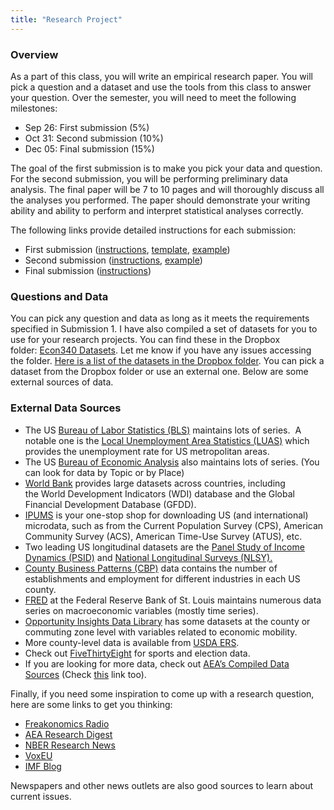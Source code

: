 ```yaml
---
title: "Research Project"
---
```


### Overview

As a part of this class, you will write an empirical research paper. You will pick a question and a dataset and use the tools from this class to answer your question. Over the semester, you will need to meet the following milestones: 

- Sep 26: First submission (5%) 
- Oct 31: Second submission (10%)
- Dec 05: Final submission (15%)

The goal of the first submission is to make you pick your data and question. For the second submission, you will be performing preliminary data analysis. The final paper will be 7 to 10 pages and will thoroughly discuss all the analyses you performed. The paper should demonstrate your writing ability and ability to perform and interpret statistical analyses correctly. 

The following links provide detailed instructions for each submission: 

- First submission ([instructions](Research-Project/Submission%201/Submission%201%20Instructions.pdf), [template](Research-Project/Submission%201/Submission%201%20Template.pdf), [example](Research-Project/Submission%201/Submission%201%20Example.pdf)) 
- Second submission ([instructions](Research-Project/Submission%202/Submission%202%20Instructions.pdf), [example](Research-Project/Submission%202/Submission%202%20Example.pdf)) 
- Final submission ([instructions](Research-Project/Final%20Submission%20Instructions.pdf))
  

### Questions and Data

You can pick any question and data as long as it meets the requirements specified in Submission 1. I have also compiled a set of datasets for you to use for your research projects. You can find these in the Dropbox folder: [Econ340 Datasets](https://www.dropbox.com/sh/9x7ac4qwnddl650/AAAP1FdTpFp2rXyZ6t-9-qqTa?dl=0). Let me know if you have any issues accessing the folder. [Here is a list of the datasets in the Dropbox folder](Research-Project/Datasets%20Summary.pdf). You can pick a dataset from the Dropbox folder or use an external one. Below are some external sources of data. 

### External Data Sources

- The US [Bureau of Labor Statistics (BLS)](https://www.bls.gov/data/) maintains lots of series.  A notable one is the [Local Unemployment Area Statistics (LUAS)](https://www.bls.gov/lau/tables.htm) which provides the unemployment rate for US metropolitan areas.
- The US [Bureau of Economic Analysis](https://www.bea.gov/data/by-place-us) also maintains lots of series. (You can look for data by Topic or by Place)
- [World Bank](https://databank.worldbank.org/home.aspx) provides large datasets across countries, including the World Development Indicators (WDI) database and the Global Financial Development Database (GFDD). 
- [IPUMS](https://www.ipums.org/) is your one-stop shop for downloading US (and international) microdata, such as from the Current Population Survey (CPS), American Community Survey (ACS), American Time-Use Survey (ATUS), etc.
- Two leading US longitudinal datasets are the [Panel Study of Income Dynamics (PSID)](https://psidonline.isr.umich.edu/) and [National Longitudinal Surveys (NLSY).](https://www.bls.gov/nls/nlsy97.htm)
- [County Business Patterns (CBP)](https://www.census.gov/programs-surveys/cbp.html) data contains the number of establishments and employment for different industries in each US county.
- [FRED](https://fred.stlouisfed.org/) at the Federal Reserve Bank of St. Louis maintains numerous data series on macroeconomic variables (mostly time series).
- [Opportunity Insights Data Library](https://opportunityinsights.org/data/) has some datasets at the county or commuting zone level with variables related to economic mobility. 
- More county-level data is available from [USDA ERS](https://www.ers.usda.gov/data-products/county-level-data-sets/). 
- Check out [FiveThirtyEight](https://data.fivethirtyeight.com/) for sports and election data.
- If you are looking for more data, check out [AEA’s Compiled Data Sources](https://www.aeaweb.org/resources/data) (Check [this](https://www.aeaweb.org/resources/data/us-other-data/us-other-data-more) link too).

Finally, if you need some inspiration to come up with a research question, here are some links to get you thinking:

- [Freakonomics Radio](https://freakonomics.com/series/freakonomics-radio/)
- [AEA Research Digest](https://www.aeaweb.org/research)
- [NBER Research News](https://www.nber.org/nber-news/nber-research-news?page=1&perPage=50)
- [VoxEU](https://cepr.org/voxeu)
- [IMF Blog](https://blogs.imf.org/)

Newspapers and other news outlets are also good sources to learn about current issues.